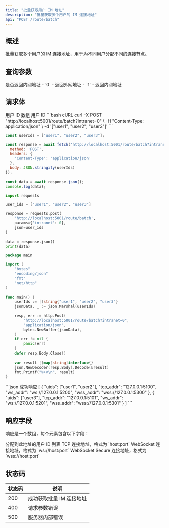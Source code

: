 ```yaml
---
title: "批量获取用户 IM 地址"
description: "批量获取多个用户的 IM 连接地址"
api: "POST /route/batch"
---
```


## 概述

批量获取多个用户的 IM 连接地址，用于为不同用户分配不同的连接节点。

## 查询参数

<ParamField query="intranet" type="integer" default={0}>
是否返回内网地址
- `0` - 返回外网地址
- `1` - 返回内网地址
</ParamField>

## 请求体

<ParamField body="uids" type="array" required>
用户 ID 数组
<ParamField body="uids[]" type="string">
用户 ID
</ParamField>
</ParamField>

<RequestExample>
```bash cURL
curl -X POST "http://localhost:5001/route/batch?intranet=0" \
  -H "Content-Type: application/json" \
  -d '["user1", "user2", "user3"]'
```

```javascript JavaScript
const userIds = ["user1", "user2", "user3"];

const response = await fetch('http://localhost:5001/route/batch?intranet=0', {
  method: 'POST',
  headers: {
    'Content-Type': 'application/json'
  },
  body: JSON.stringify(userIds)
});

const data = await response.json();
console.log(data);
```

```python Python
import requests

user_ids = ["user1", "user2", "user3"]

response = requests.post(
    'http://localhost:5001/route/batch',
    params={'intranet': 0},
    json=user_ids
)

data = response.json()
print(data)
```

```go Go
package main

import (
    "bytes"
    "encoding/json"
    "fmt"
    "net/http"
)

func main() {
    userIds := []string{"user1", "user2", "user3"}
    jsonData, _ := json.Marshal(userIds)
    
    resp, err := http.Post(
        "http://localhost:5001/route/batch?intranet=0",
        "application/json",
        bytes.NewBuffer(jsonData),
    )
    if err != nil {
        panic(err)
    }
    defer resp.Body.Close()
    
    var result []map[string]interface{}
    json.NewDecoder(resp.Body).Decode(&result)
    fmt.Printf("%+v\n", result)
}
```
</RequestExample>

<ResponseExample>
```json 成功响应
[
  {
    "uids": ["user1", "user2"],
    "tcp_addr": "127.0.0.1:5100",
    "ws_addr": "ws://127.0.0.1:5200",
    "wss_addr": "wss://127.0.0.1:5300"
  },
  {
    "uids": ["user3"],
    "tcp_addr": "127.0.0.1:5101",
    "ws_addr": "ws://127.0.0.1:5201",
    "wss_addr": "wss://127.0.0.1:5301"
  }
]
```
</ResponseExample>

## 响应字段

响应是一个数组，每个元素包含以下字段：

<ResponseField name="uids" type="array" required>
分配到此地址的用户 ID 列表
</ResponseField>

<ResponseField name="tcp_addr" type="string" required>
TCP 连接地址，格式为 `host:port`
</ResponseField>

<ResponseField name="ws_addr" type="string" required>
WebSocket 连接地址，格式为 `ws://host:port`
</ResponseField>

<ResponseField name="wss_addr" type="string" required>
WebSocket Secure 连接地址，格式为 `wss://host:port`
</ResponseField>

## 状态码

| 状态码 | 说明 |
|--------|------|
| 200 | 成功获取批量 IM 连接地址 |
| 400 | 请求参数错误 |
| 500 | 服务器内部错误 |

